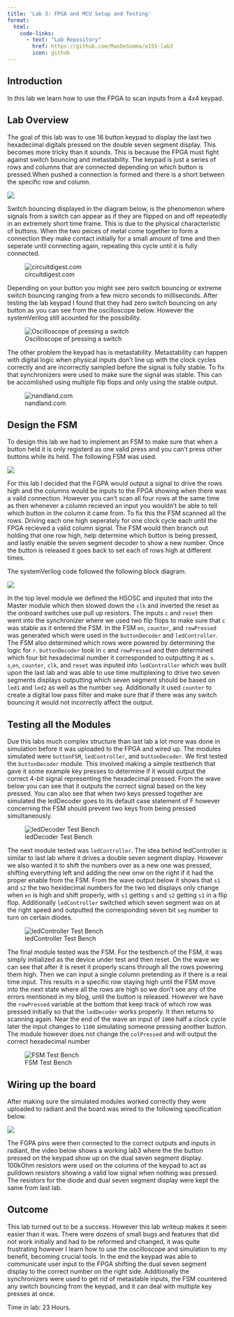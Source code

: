 ```yaml
---
title: 'Lab 3: FPGA and MCU Setup and Testing'
format:
  html: 
    code-links:
      - text: "Lab Repository"
        href: https://github.com/MaxDeSomma/e155-lab3
        icon: github
---
```


## Introduction
In this lab we learn how to use the FPGA to scan inputs from a 4x4 keypad.

## Lab Overview
The goal of this lab was to use 16 button keypad to display the last two hexadecimal digitals pressed on the double seven segment display. This becomes more tricky than it sounds. This is because the FPGA must fight against switch bouncing and metastability. The keypad is just a series of rows and columns that are connected depending on which button is pressed.When pushed a connection is formed and there is a short between the specific row and column. 

![](images/keypad.png)

Switch bouncing displayed in the diagram below, is the phenomenon where signals from a switch can appear as if they are flipped on and off repeatedly in an extremely short time frame. This is due to the physical characteristic of buttons. When the two peices of metal come together to form a connection they make contact initially for a small amount of time and then seperate until connecting again, repeating this cycle until it is fully connected. 

![circuitdigest.com](images/switchBouncing.png)

Depending on your button you might see zero switch bouncing or extreme switch bouncing ranging from a few micro seconds to milliseconds. After testing the lab keypad I found that they had zero switch bouncing on any button as you can see from the oscilloscope below. However the systemVerilog still acounted for the possibility. 

![Oscilloscope of pressing a switch](images/noSwitchBouncing.png)

The other problem the keypad has is metastability. Metastability can happen with digital logic when physical inputs don't line up with the clock cycles correctly and are incorrectly sampled before the signal is fully stable. To fix that synchronizers were used to make sure the signal was stable. This can be accomlished using multiple flip flops and only using the stable output. 

![nandland.com](images/metastability.png)

## Design the FSM
To design this lab we had to implement an FSM to make sure that when a button held it is only registerd as one valid press and you can't press other buttons while its held. The following FSM was used.

![](images/fsm.png)

For this lab I decided that the FGPA would output a signal to drive the rows high and the columns would be inputs to the FPGA showing when there was a vaild connection. However you can't scan all four rows at the same time as then whenever a column recieved an input you wouldn't be able to tell which button in the column it came from. To fix this the FSM scanned all the rows. Driving each one high seperately for one clock cycle each until the FPGA recieved a valid column signal. The FSM would then branch out holding that one row high, help determine which button is being pressed, and lastly enable the seven segment decoder to show a new number. Once the button is released it goes back to set each of rows high at different times.

The systemVerilog code followed the following block diagram. 

![](images/lab3BlockDiagram.png)

In the top level module we defined the HSOSC and inputed that into the Master module which then slowed down the `clk` and inverted the reset as the onboard switches use pull up resistors. The inputs `c` and `reset` then went into the synchronizer where we used two flip flops to make sure that `c` was stable as it entered the FSM. In the FSM `en`, `counter`, and `rowPressed` was generated which were used in the `buttonDecoder` and `ledController`. The FSM also determined which rows were powered by determining the logic for `r`. `buttonDecoder` took in `c` and `rowPressed` and then determined which four bit hexadecimal number it corresponded to outputting it as `s`. `s`,`en`, `counter`, `clk`, and `reset` was inputed into `ledController` which was built upon the last lab and was able to use time multiplexing to drive two seven segments displays outputting which seven segment should be based on `led1` and `led2` as well as the number `seg`. Additionally it used `counter` to create a digital low pass filter and make sure that if there was any switch bouncing it would not incorrectly affect the output.

## Testing all the Modules
Due this labs much complex structure than last lab a lot more was done in simulation before it was uploaded to the FPGA and wired up. The modules simulated were `buttonFSM`, `ledController`, and `buttonDecoder`. We first tested the `buttonDecoder` module. This involved making a simple testbench that gave it some example key presses to determine if it would output the correct 4-bit signal representing the hexadecimal pressed. From the wave below you can see that it outputs the correct signal based on the key pressed. You can also see that when two keys pressed together are simulated the ledDecoder goes to its default case statement of F however concerning the FSM should prevent two keys from being pressed simultaneously.

![ledDecoder Test Bench](images/decoderTB.png)

The next module tested was `ledController`. The idea behind ledController is similar to last lab where it drives a double seven segment display. However we also wanted it to shift the numbers over as a new one was pressed, shifting everything left and adding the new onw on the right if it had the proper enable from the FSM. From the wave output below it shows that `s1` and `s2` the two hexidecimal numbers for the two led displays only change when `en` is high and shift properly, with `s1` getting `s` and `s2` getting `s1` in a flip flop. Additionally `ledController` switched which seven segment was on at the right speed and outputted the corresponding seven bit `seg` number to turn on certain diodes.

![ledController Test Bench](images/controllerTB.png)

The final module tested was the FSM. For the testbench of the FSM, it was simply initialized as the device under test and then reset. On the wave we can see that after it is reset it properly scans through all the rows powering them high. Then we can input a single column pretending as if there is a real time input. This results in a specific row staying high until the FSM move into the next state where all the rows are high so we don't see any of the errors mentioned in my blog, until the button is released. However we have the `rowPressed` variable at the bottom that keep track of which row was pressed initially so that the `ledDecoder` works properly. It then returns to scanning again. Near the end of the wave an input of `1000` half a clock cycle later the input changes to `1100` simulating someone pressing another button. The module however does not change the `colPressed` and will output the correct hexadecimal number

![FSM Test Bench](images/fsmTB.png)

## Wiring up the board
After making sure the simulated modules worked correctly they were uploaded to radiant and the board was wired to the following specification below.

![](images/pins.png)

The  FGPA pins were then connected to the correct outputs and inputs in radiant, the video below shows a working lab3 where the the button pressed on the keypad show up on the dual seven segment display. 100kOhm resistors were used on the columns of the keypad to act as pulldown resistors showing a valid low signal when nothing was pressed. The resistors for the diode and dual seven segment display were kept the same from last lab.

## Outcome
This lab turned out to be a success. However this lab writeup makes it seem easier than it was. There were dozens of small bugs and features that did not work initially and had to be reformed and changed, it was quite frustrating however I learn how to use the oscilloscope and simulation to my benefit, becoming crucial tools. In the end the keypad was able to communicate user input to the FPGA shifting the dual seven segment display to the correct number on the right side. Additionally the synchronizers were used to get rid of metastable inputs, the FSM countered any switch bouncing from the keypad, and it can deal with multiple key presses at once. 

Time in lab: 23 Hours. 


